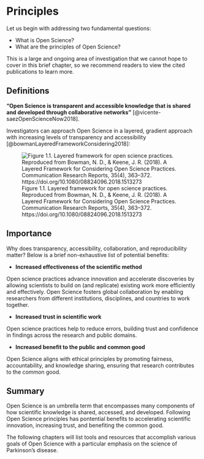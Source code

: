 # Principles {#sec-principles}

Let us begin with addressing two fundamental questions:

* What is Open Science?
* What are the principles of Open Science?

This is a large and ongoing area of investigation that we cannot hope to cover in this brief chapter, so we recommend readers to view the cited publications to learn more.

## Definitions

**“Open Science is transparent and accessible knowledge that is shared and developed through collaborative networks”** [@vicente-saezOpenScienceNow2018].

Investigators can approach Open Science in a layered, gradient approach with increasing levels of transparency and accessibility [@bowmanLayeredFrameworkConsidering2018]:

![Figure 1.1. Layered framework for open science practices. Reproduced from Bowman, N. D., & Keene, J. R. (2018). A Layered Framework for Considering Open Science Practices. Communication Research Reports, 35(4), 363–372. https://doi.org/10.1080/08824096.2018.1513273 ](images/bowman-keene-2018.png)

## Importance

Why does transparency, accessibility, collaboration, and reproducibility matter? Below is a brief non-exhaustive list of potential benefits:

* **Increased effectiveness of the scientific method**

Open science practices advance innovation and accelerate discoveries by allowing scientists to build on (and replicate) existing work more efficiently and effectively. Open Science fosters global collaboration by enabling researchers from different institutions, disciplines, and countries to work together.

* **Increased trust in scientific work**

Open science practices help to reduce errors, building trust and confidence in findings across the research and public domains.

* **Increased benefit to the public and common good** 

Open Science aligns with ethical principles by promoting fairness, accountability, and knowledge sharing, ensuring that research contributes to the common good.

## Summary

Open Science is an umbrella term that encompasses many components of how scientific knowledge is shared, accessed, and developed. Following Open Science principles has pontential benefits to accelerating scientific innovation, increasing trust, and benefiting the common good. 

The following chapters will list tools and resources that accomplish various goals of Open Science with a particular emphasis on the science of Parkinson's disease.
